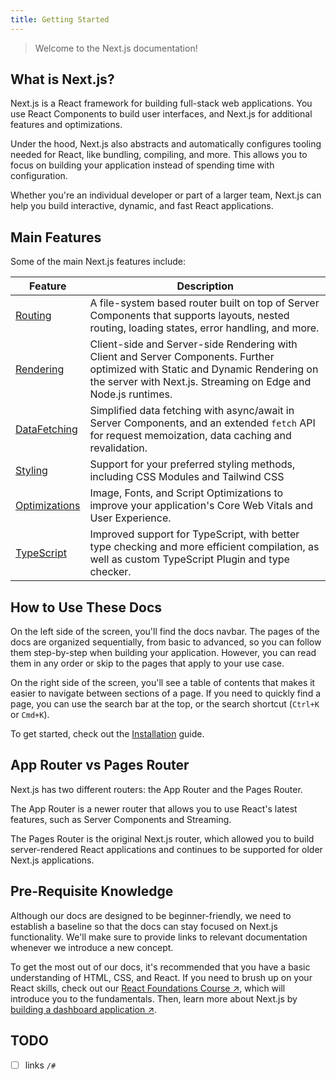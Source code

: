 ```yaml
---
title: Getting Started
---
```


> Welcome to the Next.js documentation!

## What is Next.js?

Next.js is a React framework for building full-stack web applications.
You use React Components to build user interfaces,
and Next.js for additional features and optimizations.

Under the hood,
Next.js also abstracts and automatically configures tooling needed for React,
like bundling, compiling, and more.
This allows you to focus on building your application
instead of spending time with configuration.

Whether you're an individual developer or part of a larger team,
Next.js can help you build interactive, dynamic, and fast React applications.

## Main Features

Some of the main Next.js features include:

| Feature             | Description                                                                                                                                                                                      |
| ------------------- | ------------------------------------------------------------------------------------------------------------------------------------------------------------------------------------------------ |
| [Routing](/#)       | A file-system based router built on top of Server Components that supports layouts, nested routing, loading states, error handling, and more.                                                    |
| [Rendering](/#)     | Client-side and Server-side Rendering with Client and Server Components. Further optimized with Static and Dynamic Rendering on the server with Next.js. Streaming on Edge and Node.js runtimes. |
| [DataFetching](/#)  | Simplified data fetching with async/await in Server Components, and an extended `fetch` API for request memoization, data caching and revalidation.                                              |
| [Styling](/#)       | Support for your preferred styling methods, including CSS Modules and Tailwind CSS                                                                                                               |
| [Optimizations](/#) | Image, Fonts, and Script Optimizations to improve your application's Core Web Vitals and User Experience.                                                                                        |
| [TypeScript](/#)    | Improved support for TypeScript, with better type checking and more efficient compilation, as well as custom TypeScript Plugin and type checker.                                                 |

## How to Use These Docs

On the left side of the screen, you'll find the docs navbar.
The pages of the docs are organized sequentially, from basic to advanced,
so you can follow them step-by-step when building your application.
However, you can read them in any order
or skip to the pages that apply to your use case.

On the right side of the screen, you'll see a table of contents
that makes it easier to navigate between sections of a page.
If you need to quickly find a page, you can use the search bar at the top,
or the search shortcut (`Ctrl+K` or `Cmd+K`).

To get started, check out the [Installation](/next-page/getting-started/installation) guide.

## App Router vs Pages Router

Next.js has two different routers:
the App Router and the Pages Router.

The App Router is a newer router that allows you to use React's latest features,
such as Server Components and Streaming.

The Pages Router is the original Next.js router,
which allowed you to build server-rendered React applications
and continues to be supported for older Next.js applications.

## Pre-Requisite Knowledge

Although our docs are designed to be beginner-friendly,
we need to establish a baseline so that
the docs can stay focused on Next.js functionality.
We'll make sure to provide links to relevant documentation
whenever we introduce a new concept.

To get the most out of our docs,
it's recommended that you have a basic understanding of HTML, CSS, and React.
If you need to brush up on your React skills,
check out our [React Foundations Course ↗],
which will introduce you to the fundamentals.
Then, learn more about Next.js by [building a dashboard application ↗].

## TODO

- [ ] links `/#`

[React Foundations Course ↗]: https://nextjs.org/learn/react-foundations
[building a dashboard application ↗]: https://nextjs.org/learn/dashboard-app
